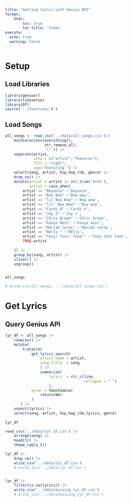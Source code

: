 ```yaml
---
title: "Getting lyrics with Genius API"
format: 
    html: 
        toc: true
        toc-title: 'Steps'
execute:
  echo: true
  warning: false
---
```


# Setup

## Load Libraries

```r
library(geniusr)
library(tidyverse)
library(DT)
source('../functions.R')

```

## Load Songs

```r
all_songs <- read_csv('../data/all_songs.csv')|> 
    mutate(across(everything(),
                  str_remove_all,
                  '\"')) |> 
    separate(artist, 
             into = c("artist","features"),
             fill = "right",
             sep="featuring ") |> 
    select(song, artist, hip_hop_rnb, genre) |> 
    drop_na() |> 
    mutate(artist = artist |> str_trim('both'),
           artist = case_when(
        artist == "Beyoncé" ~'Beyonce',
        artist == "Bow Wow" ~'Bow wow',
        artist == "lil Bow Wow" ~'Bow wow',
        artist == "lil' Bow Wow" ~'Bow wow',
        artist == "Cardi B" ~'Cardi b',
        artist == "Jay Z" ~'Jay z',
        artist == "Chris Brown" ~'Chris brown',
        artist == "Kanye West" ~'Kanye west',
        artist == "Mariah Carey" ~'Mariah carey',
        artist == "Nelly " ~'Nelly',
        artist == "Tony! Toni! Toné!" ~'Tony toni tone',
        TRUE~artist
        
    )) |> 
    group_by(song, artist) |> 
    slice(1) |> 
    ungroup()
    

all_songs
```

```r

# write_csv(all_songs, '../data/all_songs.csv')
```

# Get Lyrics

## Query Genius API

```r
lyr_df <- all_songs |>
    rowwise() |>
    mutate(
        tryCatch(
            get_lyrics_search(
                artist_name = artist,
                song_title  = song
                ) |>
                summarise(
                    lyrics  = str_c(line,
                                    collapse = " ")
                    ),
            error = function(w)
                return(NA)
            ) 
       ) |> 
    unnest(lyrics) |> 
    select(song, artist, hip_hop_rnb,lyrics, genre)
 
lyr_df
```

```r


read_csv('../data/lyr_df.csv') |> 
    arrange(song) |> 
    head(50) |> 
    theme_table_5()
```

```r

lyr_df |>
    drop_na() |>
    write_csv('../data/lyr_df.csv')
    # write_tsv('../data/lyr_df.tsv')


lyr_df |>
    filter(is.na(lyrics)) |>
    write_csv('../data/missing_lyr_df.csv')
    # write_csv('../data/missing_lyr_df.tsv')
```
